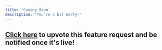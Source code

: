 ```yaml
---
title: 'Coming Soon'
description: "You're a bit early!"
---
```


## [<u>Click here</u>](https://panora.canny.io/integration-requests) to upvote this feature request and be notified once it's live!